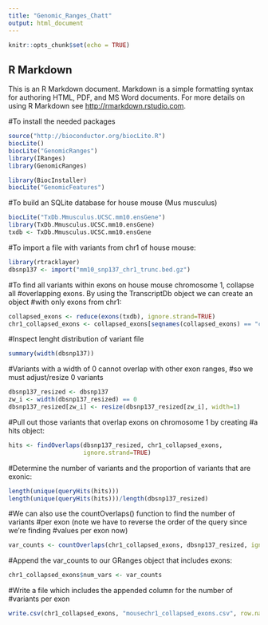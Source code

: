 ```yaml
---
title: "Genomic_Ranges_Chatt"
output: html_document
---
```


```r
knitr::opts_chunk$set(echo = TRUE)
```

## R Markdown

This is an R Markdown document. Markdown is a simple formatting syntax for authoring HTML, PDF, and MS Word documents. For more details on using R Markdown see <http://rmarkdown.rstudio.com>.


#To install the needed packages
```r
source("http://bioconductor.org/biocLite.R")
biocLite()
biocLite("GenomicRanges")
library(IRanges)
library(GenomicRanges)

library(BiocInstaller)
biocLite("GenomicFeatures")
```

#To build an SQLite database for house mouse (Mus musculus)
```r
biocLite("TxDb.Mmusculus.UCSC.mm10.ensGene")
library(TxDb.Mmusculus.UCSC.mm10.ensGene)
txdb <- TxDb.Mmusculus.UCSC.mm10.ensGene
```

#To import a file with variants from chr1 of house mouse:
```r
library(rtracklayer)
dbsnp137 <- import("mm10_snp137_chr1_trunc.bed.gz")
```

#To find all variants within exons on house mouse chromosome 1, collapse all 
#overlapping exons. By using the TranscriptDb object we can create an object 
#with only exons from chr1:
```r
collapsed_exons <- reduce(exons(txdb), ignore.strand=TRUE)
chr1_collapsed_exons <- collapsed_exons[seqnames(collapsed_exons) == "chr1"]
```

#Inspect lenght distribution of variant file 
```r
summary(width(dbsnp137))
```

#Variants with a width of 0 cannot overlap with other exon ranges, 
#so we must adjust/resize 0 variants
```r
dbsnp137_resized <- dbsnp137
zw_i <- width(dbsnp137_resized) == 0
dbsnp137_resized[zw_i] <- resize(dbsnp137_resized[zw_i], width=1)
```

#Pull out those variants that overlap exons on chromosome 1 by creating 
#a hits object:
```r
hits <- findOverlaps(dbsnp137_resized, chr1_collapsed_exons, 
                     ignore.strand=TRUE)
```

#Determine the number of variants and the proportion of variants that are exonic:
```r
length(unique(queryHits(hits)))
length(unique(queryHits(hits)))/length(dbsnp137_resized)
```

#We can also use the countOverlaps() function to find the number of variants 
#per exon (note we have to reverse the order of the query since we're finding 
#values per exon now)
```r
var_counts <- countOverlaps(chr1_collapsed_exons, dbsnp137_resized, ignore.strand=TRUE)
```

#Append the var_counts to our GRanges object that includes exons:
```r
chr1_collapsed_exons$num_vars <- var_counts
```

#Write a file which includes the appended column for the number of 
#variants per exon 
```r
write.csv(chr1_collapsed_exons, "mousechr1_collapsed_exons.csv", row.names=F)
```


